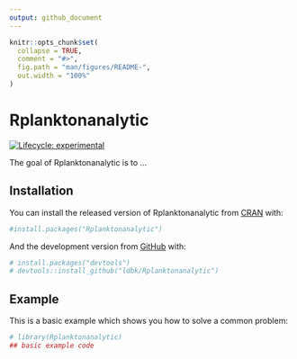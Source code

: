 ```yaml
---
output: github_document
---
```


<!-- README.md is generated from README.Rmd. Please edit that file -->

```r
knitr::opts_chunk$set(
  collapse = TRUE,
  comment = "#>",
  fig.path = "man/figures/README-",
  out.width = "100%"
)
```
# Rplanktonanalytic

<!-- badges: start -->
[![Lifecycle: experimental](https://img.shields.io/badge/lifecycle-experimental-orange.svg)](https://www.tidyverse.org/lifecycle/#experimental)
<!-- badges: end -->

The goal of Rplanktonanalytic is to ...


## Installation

You can install the released version of Rplanktonanalytic from [CRAN](https://CRAN.R-project.org) with:

``` r
#install.packages("Rplanktonanalytic")
```

And the development version from [GitHub](https://github.com/) with:

``` r
# install.packages("devtools")
# devtools::install_github("ldbk/Rplanktonanalytic")
```
## Example

This is a basic example which shows you how to solve a common problem:

```r
# library(Rplanktonanalytic)
## basic example code
```

